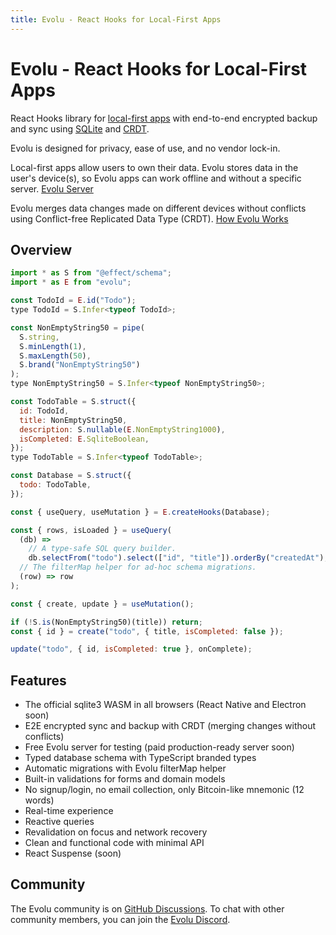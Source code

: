 ```yaml
---
title: Evolu - React Hooks for Local-First Apps
---
```


# Evolu - React Hooks for Local-First Apps

React Hooks library for [local-first apps](https://www.inkandswitch.com/local-first/) with end-to-end encrypted backup and sync using [SQLite](https://sqlite.org/) and [CRDT](https://crdt.tech/).


<Callout type="info" emoji="ℹ️">
  Evolu is designed for privacy, ease of use, and no vendor lock-in.
</Callout>

Local-first apps allow users to own their data. Evolu stores data in the user's device(s), so Evolu apps can work offline and without a specific server. [Evolu Server](docs/evolu-server)

Evolu merges data changes made on different devices without conflicts using Conflict-free Replicated Data Type (CRDT). [How Evolu Works](docs/how-evolu-works)

## Overview

```js
import * as S from "@effect/schema";
import * as E from "evolu";

const TodoId = E.id("Todo");
type TodoId = S.Infer<typeof TodoId>;

const NonEmptyString50 = pipe(
  S.string,
  S.minLength(1),
  S.maxLength(50),
  S.brand("NonEmptyString50")
);
type NonEmptyString50 = S.Infer<typeof NonEmptyString50>;

const TodoTable = S.struct({
  id: TodoId,
  title: NonEmptyString50,
  description: S.nullable(E.NonEmptyString1000),
  isCompleted: E.SqliteBoolean,
});
type TodoTable = S.Infer<typeof TodoTable>;

const Database = S.struct({
  todo: TodoTable,
});

const { useQuery, useMutation } = E.createHooks(Database);

const { rows, isLoaded } = useQuery(
  (db) =>
    // A type-safe SQL query builder.
    db.selectFrom("todo").select(["id", "title"]).orderBy("createdAt"),
  // The filterMap helper for ad-hoc schema migrations.
  (row) => row
);

const { create, update } = useMutation();

if (!S.is(NonEmptyString50)(title)) return;
const { id } = create("todo", { title, isCompleted: false });

update("todo", { id, isCompleted: true }, onComplete);
```

## Features

- The official sqlite3 WASM in all browsers (React Native and Electron soon)
- E2E encrypted sync and backup with CRDT (merging changes without conflicts)
- Free Evolu server for testing (paid production-ready server soon)
- Typed database schema with TypeScript branded types
- Automatic migrations with Evolu filterMap helper
- Built-in validations for forms and domain models
- No signup/login, no email collection, only Bitcoin-like mnemonic (12 words)
- Real-time experience
- Reactive queries
- Revalidation on focus and network recovery
- Clean and functional code with minimal API
- React Suspense (soon)

## Community

The Evolu community is on [GitHub Discussions](https://github.com/evoluhq/evolu/discussions). To chat with other community members, you can join the [Evolu Discord](https://discord.gg/2J8yyyyxtZ).
